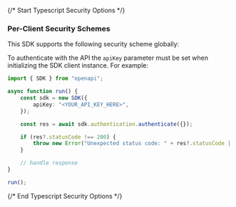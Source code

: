 {/* Start Typescript Security Options */}
### Per-Client Security Schemes

This SDK supports the following security scheme globally:



To authenticate with the API the `apiKey` parameter must be set when initializing the SDK client instance. For example:
```typescript
import { SDK } from "openapi";

async function run() {
    const sdk = new SDK({
        apiKey: "<YOUR_API_KEY_HERE>",
    });

    const res = await sdk.authentication.authenticate({});

    if (res?.statusCode !== 200) {
        throw new Error("Unexpected status code: " + res?.statusCode || "-");
    }

    // handle response
}

run();

```
{/* End Typescript Security Options */}
